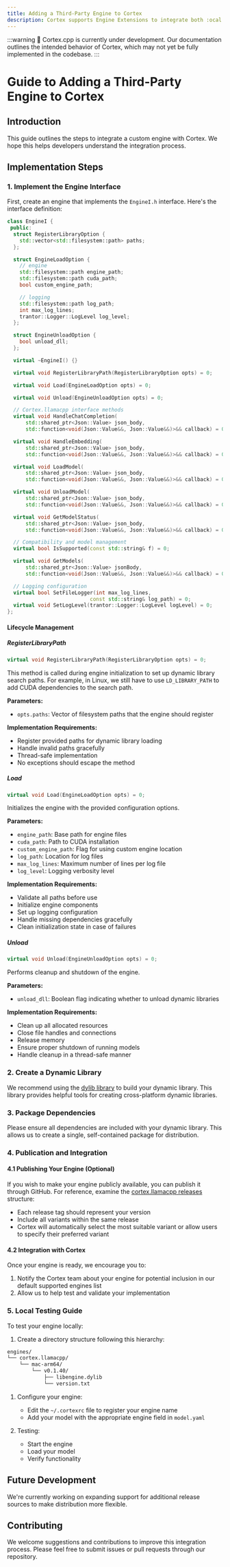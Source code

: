 ```yaml
---
title: Adding a Third-Party Engine to Cortex
description: Cortex supports Engine Extensions to integrate both :ocal inference engines, and Remote APIs.
---
```


:::warning
🚧 Cortex.cpp is currently under development. Our documentation outlines the intended behavior of Cortex, which may not yet be fully implemented in the codebase.
:::

# Guide to Adding a Third-Party Engine to Cortex

## Introduction

This guide outlines the steps to integrate a custom engine with Cortex. We hope this helps developers understand the integration process.

## Implementation Steps

### 1. Implement the Engine Interface

First, create an engine that implements the `EngineI.h` interface. Here's the interface definition:

```cpp
class EngineI {
 public:
  struct RegisterLibraryOption {
    std::vector<std::filesystem::path> paths;
  };

  struct EngineLoadOption {
    // engine
    std::filesystem::path engine_path;
    std::filesystem::path cuda_path;
    bool custom_engine_path;

    // logging
    std::filesystem::path log_path;
    int max_log_lines;
    trantor::Logger::LogLevel log_level;
  };

  struct EngineUnloadOption {
    bool unload_dll;
  };

  virtual ~EngineI() {}

  virtual void RegisterLibraryPath(RegisterLibraryOption opts) = 0;

  virtual void Load(EngineLoadOption opts) = 0;

  virtual void Unload(EngineUnloadOption opts) = 0;

  // Cortex.llamacpp interface methods
  virtual void HandleChatCompletion(
      std::shared_ptr<Json::Value> json_body,
      std::function<void(Json::Value&&, Json::Value&&)>&& callback) = 0;

  virtual void HandleEmbedding(
      std::shared_ptr<Json::Value> json_body,
      std::function<void(Json::Value&&, Json::Value&&)>&& callback) = 0;

  virtual void LoadModel(
      std::shared_ptr<Json::Value> json_body,
      std::function<void(Json::Value&&, Json::Value&&)>&& callback) = 0;

  virtual void UnloadModel(
      std::shared_ptr<Json::Value> json_body,
      std::function<void(Json::Value&&, Json::Value&&)>&& callback) = 0;

  virtual void GetModelStatus(
      std::shared_ptr<Json::Value> json_body,
      std::function<void(Json::Value&&, Json::Value&&)>&& callback) = 0;

  // Compatibility and model management
  virtual bool IsSupported(const std::string& f) = 0;

  virtual void GetModels(
      std::shared_ptr<Json::Value> jsonBody,
      std::function<void(Json::Value&&, Json::Value&&)>&& callback) = 0;

  // Logging configuration
  virtual bool SetFileLogger(int max_log_lines,
                           const std::string& log_path) = 0;
  virtual void SetLogLevel(trantor::Logger::LogLevel logLevel) = 0;
};
```

#### Lifecycle Management

##### RegisterLibraryPath

```cpp
virtual void RegisterLibraryPath(RegisterLibraryOption opts) = 0;
```

This method is called during engine initialization to set up dynamic library search paths. For example, in Linux, we still have to use `LD_LIBRARY_PATH` to add CUDA dependencies to the search path.

**Parameters:**

- `opts.paths`: Vector of filesystem paths that the engine should register

**Implementation Requirements:**

- Register provided paths for dynamic library loading
- Handle invalid paths gracefully
- Thread-safe implementation
- No exceptions should escape the method

##### Load

```cpp
virtual void Load(EngineLoadOption opts) = 0;
```

Initializes the engine with the provided configuration options.

**Parameters:**

- `engine_path`: Base path for engine files
- `cuda_path`: Path to CUDA installation
- `custom_engine_path`: Flag for using custom engine location
- `log_path`: Location for log files
- `max_log_lines`: Maximum number of lines per log file
- `log_level`: Logging verbosity level

**Implementation Requirements:**

- Validate all paths before use
- Initialize engine components
- Set up logging configuration
- Handle missing dependencies gracefully
- Clean initialization state in case of failures

##### Unload

```cpp
virtual void Unload(EngineUnloadOption opts) = 0;
```

Performs cleanup and shutdown of the engine.

**Parameters:**

- `unload_dll`: Boolean flag indicating whether to unload dynamic libraries

**Implementation Requirements:**

- Clean up all allocated resources
- Close file handles and connections
- Release memory
- Ensure proper shutdown of running models
- Handle cleanup in a thread-safe manner

### 2. Create a Dynamic Library

We recommend using the [dylib library](https://github.com/martin-olivier/dylib) to build your dynamic library. This library provides helpful tools for creating cross-platform dynamic libraries.

### 3. Package Dependencies

Please ensure all dependencies are included with your dynamic library. This allows us to create a single, self-contained package for distribution.

### 4. Publication and Integration

#### 4.1 Publishing Your Engine (Optional)

If you wish to make your engine publicly available, you can publish it through GitHub. For reference, examine the [cortex.llamacpp releases](https://github.com/janhq/cortex.llamacpp/releases) structure:

- Each release tag should represent your version
- Include all variants within the same release
- Cortex will automatically select the most suitable variant or allow users to specify their preferred variant

#### 4.2 Integration with Cortex

Once your engine is ready, we encourage you to:

1. Notify the Cortex team about your engine for potential inclusion in our default supported engines list
2. Allow us to help test and validate your implementation

### 5. Local Testing Guide

To test your engine locally:

1. Create a directory structure following this hierarchy:

```bash
engines/
└── cortex.llamacpp/
    └── mac-arm64/
        └── v0.1.40/
            ├── libengine.dylib
            └── version.txt
```

1. Configure your engine:

   - Edit the `~/.cortexrc` file to register your engine name
   - Add your model with the appropriate engine field in `model.yaml`

2. Testing:
   - Start the engine
   - Load your model
   - Verify functionality

## Future Development

We're currently working on expanding support for additional release sources to make distribution more flexible.

## Contributing

We welcome suggestions and contributions to improve this integration process. Please feel free to submit issues or pull requests through our repository.
